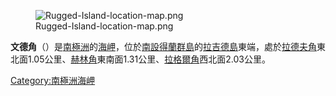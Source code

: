 [[Image:Rugged-Island-location-map.png|thumb]]

'''文德角'''（{{lang-bg|Вунд}}）是[[南極洲|南極洲]]的[[海岬|海岬]]，位於[[南設得蘭群島|南設得蘭群島]]的[[拉吉德島_(南設得蘭群島)|拉吉德島]]東端，處於[[拉德夫角|拉德夫角]]東北面1.05公里、[[赫林角|赫林角]]東南面1.31公里、[[拉格爾角|拉格爾角]]西北面2.03公里。

{{coord|62|37|58.1|S|61|11|20.5|W|display=title}}

{{Antarctica-geo-stub}}
[[Category:南極洲海岬|Category:南極洲海岬]]